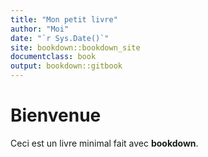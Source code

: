 ```yaml
---
title: "Mon petit livre"
author: "Moi"
date: "`r Sys.Date()`"
site: bookdown::bookdown_site
documentclass: book
output: bookdown::gitbook
---
```


# Bienvenue

Ceci est un livre minimal fait avec **bookdown**.
